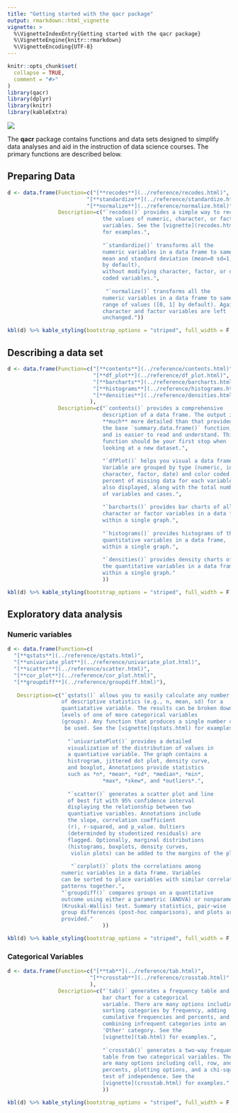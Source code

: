 ```yaml
---
title: "Getting started with the qacr package"
output: rmarkdown::html_vignette
vignette: >
  %\VignetteIndexEntry{Getting started with the qacr package}
  %\VignetteEngine{knitr::rmarkdown}
  %\VignetteEncoding{UTF-8}
---
```


```r
knitr::opts_chunk$set(
  collapse = TRUE,
  comment = "#>"
)
library(qacr)
library(dplyr)
library(knitr)
library(kableExtra)
```
<div>
![](duckhead.jpg)
</div>

The **qacr** package contains functions and data sets designed to simplify data analyses and aid in the instruction of data science courses. The primary functions are described below.

## Preparing Data

```r
d <- data.frame(Function=c("[**recodes**](../reference/recodes.html)",
                         "[**standardize**](../reference/standardize.html)",
                         "[**normalize**](../reference/normalize.html)"),
                Description=c("`recodes()` provides a simple way to recode 
                              the values of numeric, character, or factor
                              variables. See the [vignette](recodes.html) 
                              for examples.",
                              
                              "`standardize()` transforms all the 
                              numeric variables in a data frame to same
                              mean and standard deviation (mean=0 sd=1,
                              by default),
                              without modifying character, factor, or dummy
                              coded variables.",
                              
                               "`normalize()` transforms all the 
                              numeric variables in a data frame to same
                              range of values ([0, 1] by default). Again,
                              character and factor variables are left
                              unchanged."))

kbl(d) %>% kable_styling(bootstrap_options = "striped", full_width = F, position = "left")

```


## Describing a data set

```r
d <- data.frame(Function=c("[**contents**](../reference/contents.html)", 
                           "[**df_plot**](../reference/df_plot.html)",
                           "[**barcharts**](../reference/barcharts.html)",
                           "[**histograms**](../reference/histograms.html)",
                           "[**densities**](../reference/densities.html)"
                          ),
                Description=c("`contents()` provides a comprehensive 
                              description of a data frame. The output is
                              **much** more detailed than that provided by
                              the base `summary.data.frame()` function, 
                              and is easier to read and understand. This
                              function should be your first stop when 
                              looking at a new dataset.",
                              
                              "`dfPlot()` helps you visual a data frame. 
                              Variable are grouped by type (numeric, integer,
                              character, factor, date) and color coded. The
                              percent of missing data for each variable is
                              also displayed, along with the total number
                              of variables and cases.",
                              
                              "`barcharts()` provides bar charts of all the
                              character or factor variables in a data frame,
                              within a single graph.",
                              
                              "`histograms()` provides histograms of the all
                              quantitative variables in a data frame,
                              within a single graph.",
                              
                              "`densities()` provides density charts of all
                              the quantitative variables in a data frame,
                              within a single graph."
                              ))

kbl(d) %>% kable_styling(bootstrap_options = "striped", full_width = F, position = "left")

```


## Exploratory data analysis

### Numeric variables

```r
d <- data.frame(Function=c(
  "[**qstats**](../reference/qstats.html)",
  "[**univariate_plot**](../reference/univariate_plot.html)",
  "[**scatter**](../reference/scatter.html)",
  "[**cor_plot**](../reference/cor_plot.html)",
  "[**groupdiff**](../reference/groupdiff.html)"),
                
   Description=c("`qstats()` allows you to easily calculate any number
                 of descriptive statistics (e.g., n, mean, sd) for a
                 quantiatative variable. The results can be broken down by the
                 levels of one of more categorical variables
                 (groups). Any function that produces a single number can
                  be used. See the [vignette](qstats.html) for examples.",
                  
                   "`univariatePlot()` provides a detailed
                   visualization of the distribution of values in 
                   a quantiative variable. The graph contains a
                   histrogram, jittered dot plot, density curve,
                   and boxplot, Annotations provide statistics
                   such as *n*, *mean*, *sd*, *median*, *min*,
                              *max*, *skew*, and *outliers*.",
                              
                   "`scatter()` generates a scatter plot and line
                   of best fit with 95% confidence interval
                   displaying the relationship between two
                   quantiative variables. Annotations include
                   the slope, correlation coefficient
                   (r), r-squared, and p_value. Oultiers
                   (determinded by studentized residuals) are
                   flagged. Optionally, marginal distributions
                   (histograms, boxplots, density curves, 
                    violin plots) can be added to the margins of the plot.",
                    
                    "`corplot()` plots the correlations among
                 numeric variables in a data frame. Variables
                 can be sorted to place variables with similar correlation
                 patterns together.",
                 "`groupdiff()` compares groups on a quantitative
                 outcome using either a parametric (ANOVA) or nonparametric
                 (Kruskal-Wallis) test. Summary statistics, pair-wise
                 group differences (post-hoc comparisons), and plots are
                 provided."
                              ))

kbl(d) %>% kable_styling(bootstrap_options = "striped", full_width = F, position = "left")

```



### Categorical Variables

```r
d <- data.frame(Function=c("[**tab**](../reference/tab.html)", 
                          "[**crosstab**](../reference/crosstab.html)"
                          ),
                Description=c("`tab()` generates a frequency table and 
                              bar chart for a categorical
                              variable. There are many options including
                              sorting categories by frequency, adding
                              cumulative frequencies and percents, and
                              combining infrequent categories into an 
                              'Other' category. See the
                              [vignette](tab.html) for examples.",
                              
                              "`crosstab()` generates a two-way frequency
                              table from two categorical variables. There 
                              are many options including cell, row, and column
                              percents, plotting options, and a chi-square 
                              test of independence. See the
                              [vignette](crosstab.html) for examples."
                              ))

kbl(d) %>% kable_styling(bootstrap_options = "striped", full_width = F, position = "left")

```
